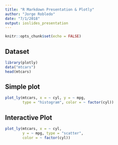 ```yaml
---
title: "R Markdown Presentation & Plotly"
author: "Jorge Robledo"
date: "7/1/2018"
output: ioslides_presentation
---
```


```r
knitr::opts_chunk$set(echo = FALSE)
```

## Dataset 

```r
library(plotly)
data("mtcars")
head(mtcars)
```

## Simple plot

```r
plot_ly(mtcars, x = ~ cyl, y = ~ mpg, 
        type = "histogram", color = ~ factor(cyl))
```

## Interactive Plot

```r
plot_ly(mtcars, x = ~ cyl,
        y = ~ mpg, type = "scatter",
        color = ~ factor(cyl))
```

